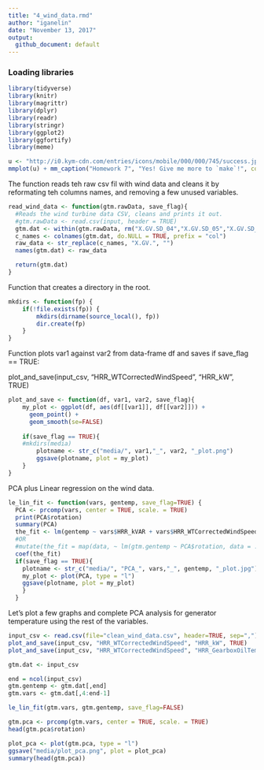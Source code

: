 ```yaml
---
title: "4_wind_data.rmd"
author: "iganelin"
date: "November 13, 2017"
output: 
  github_document: default
---
```


### Loading libraries
```r
library(tidyverse)
library(knitr)
library(magrittr)
library(dplyr)
library(readr)
library(stringr)
library(ggplot2)
library(ggfortify)
library(meme)
```

```r
u <- "http://i0.kym-cdn.com/entries/icons/mobile/000/000/745/success.jpg"
mmplot(u) + mm_caption("Homework 7", "Yes! Give me more to `make`!", color="purple")
```

The function reads teh raw csv fil with wind data and cleans it by reformating teh columns names, and removing a few unused variables.

```r
read_wind_data <- function(gtm.rawData, save_flag){
  #Reads the wind turbine data CSV, cleans and prints it out.
  #gtm.rawData <- read.csv(input, header = TRUE)
  gtm.dat <- within(gtm.rawData, rm("X.GV.SD_04","X.GV.SD_05","X.GV.SD_38", "X.GV.HRR_GeneratorWindingTemp.1"))
  c_names <- colnames(gtm.dat, do.NULL = TRUE, prefix = "col")
  raw_data <- str_replace(c_names, "X.GV.", "")
  names(gtm.dat) <- raw_data

  return(gtm.dat)
}
```

Function that creates a directory in the root.

```r
mkdirs <- function(fp) {
    if(!file.exists(fp)) {
        mkdirs(dirname(source_local(), fp))
        dir.create(fp)
    }
} 
```

Function plots var1 against var2 from data-frame df and saves if save_flag == TRUE:

plot_and_save(input_csv, "HRR_WTCorrectedWindSpeed", "HRR_kW", TRUE)
```r
plot_and_save <- function(df, var1, var2, save_flag){
    my_plot <- ggplot(df, aes(df[[var1]], df[[var2]])) +
      geom_point() +
      geom_smooth(se=FALSE)
  
    if(save_flag == TRUE){
    #mkdirs(media)
    	plotname <- str_c("media/", var1,"_", var2, "_plot.png")
        ggsave(plotname, plot = my_plot)
    }
}
```

PCA plus Linear regression on the wind data.

```r
le_lin_fit <- function(vars, gentemp, save_flag=TRUE) {
  PCA <- prcomp(vars, center = TRUE, scale. = TRUE) 
  print(PCA$rotation)
  summary(PCA)
  the_fit <- lm(gentemp ~ vars$HRR_kVAR + vars$HRR_WTCorrectedWindSpeed)
  #OR
  #mutate(the_fit = map(data, ~ lm(gtm.gentemp ~ PCA$rotation, data = .x)))
  coef(the_fit)
  if(save_flag == TRUE){
  	plotname <- str_c("media/", "PCA_", vars,"_", gentemp, "_plot.jpg")
   	my_plot <- plot(PCA, type = "l")
    ggsave(plotname, plot = my_plot)
  	}
  }
```

Let's plot a few graphs and complete PCA analysis for generator temperature using the rest of the variables.

```r
input_csv <- read.csv(file="clean_wind_data.csv", header=TRUE, sep=",")
plot_and_save(input_csv, "HRR_WTCorrectedWindSpeed", "HRR_kW", TRUE)
plot_and_save(input_csv, "HRR_WTCorrectedWindSpeed", "HRR_GearboxOilTemp", TRUE)

gtm.dat <- input_csv

end = ncol(input_csv)
gtm.gentemp <- gtm.dat[,end]
gtm.vars <- gtm.dat[,4:end-1]

le_lin_fit(gtm.vars, gtm.gentemp, save_flag=FALSE)

gtm.pca <- prcomp(gtm.vars, center = TRUE, scale. = TRUE) 
head(gtm.pca$rotation)

plot_pca <- plot(gtm.pca, type = "l")
ggsave("media/plot_pca.png", plot = plot_pca)
summary(head(gtm.pca))
```


